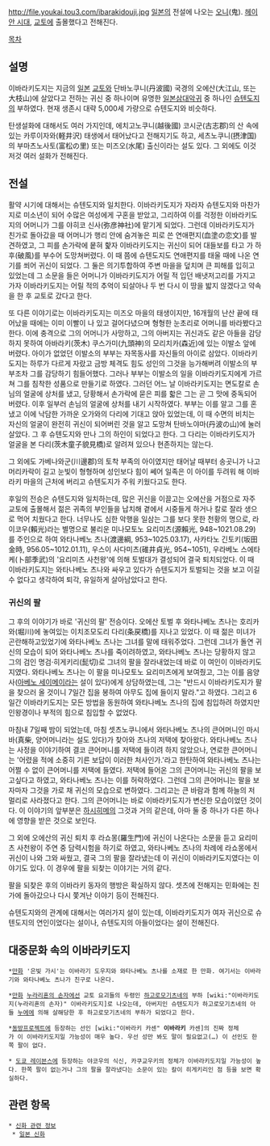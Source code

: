 {{{+1 茨木童子}}}
http://file.youkai.tou3.com/ibarakidouji.jpg
[[일본]]의 전설에 나오는 [[오니]](鬼). [[헤이안 시대]], [[교토]]에 출몰했다고 전해진다.

[[목차]]
== 설명 ==
이바라키도지는 지금의 [[일본]] [[교토]]와 단바노쿠니(丹波國) 국경의 오에산(大江山, 또는 大枝山)에 살았다고 전하는 귀신 중 하나이며 유명한 [[일본삼대악귀]] 중 하나인 [[슈텐도지]]의 부하였다. 현재 생존시 대략 5,000세 가량으로 슈텐도지와 비슷하다.

탄생설화에 대해서도 여러 가지인데, 에치고노쿠니(越後國) 코시군(古志郡)의 산 속에 있는 카루이자와(軽井沢) 태생에서 태어났다고 전해지기도 하고, 세츠노쿠니(摂津国)의 부마츠노사토(富松の里) 또는 미즈오(水尾) 출신이라는 설도 있다. 그 외에도 이것저것 여러 설화가 전해진다.

== 전설 ==
활약 시기에 대해서는 슈텐도지와 일치한다. 이바라키도지가 자라자 슈텐도지와 마찬가지로 미소년이 되어 수많은 여성에게 구혼을 받았고, 그리하여 이를 걱정한 이바라키도지의 어머니가 그를 야히코 신사(弥彦神社)에 맡기게 되었다. 그런데 이바라키도지가 친가로 돌아갔을 때 어머니가 행리 안에 숨겨놓은 피로 쓴 연애편지(血塗の恋文)를 발견하였고, 그 피를 손가락에 뭍혀 핥자 이바라키도지는 귀신이 되어 대들보를 타고 가 하후(破風)를 부수어 도망쳐버렸다. 이 때 쯤에 슈텐도지도 연애편지를 태울 때에 나온 연기를 쐬어 귀신이 되었다. 그 둘은 의기투합하여 주변 마을을 덮치며 큰 피해를 입히고 있었는데 그 소문을 들은 어머니가 이바라키도지가 어릴 적 입던 배냇저고리를 가지고 가자 이바라키도지는 어릴 적의 추억이 되살아나 두 번 다시 이 땅을 밟지 않겠다고 약속을 한 후 교토로 갔다고 한다.

또 다른 이야기로는 이바라키도지는 미즈오 마을의 태생이지만, 16개월의 난산 끝에 태어났을 때에는 이미 이빨이 나 있고 걸어다녔으며 형형한 눈초리로 어머니를 바라봤다고 한다. 이에 충격으로 그의 어머니가 사망하고, 그의 아버지는 귀신과도 같은 아들을 감당하지 못하여 아바라키(茨木) 쿠스가미(九頭神)의 모리치카(森近)에 있는 이발소 앞에 버렸다. 아이가 없었던 이발소의 부부는 자목동사를 자신들의 아이로 삼았다. 이바라키도지는 하루가 다르게 자랐고 금방 체격도 힘도 성인의 그것을 능가해버려 이발소의 부부조차 그를 감당하기 힘들어했다. 그러나 부부는 이발소의 일을 이바라키도지에게 가르쳐 그를 침착한 성품으로 만들기로 하였다. 그러던 어느 날 이바라키도지는 면도칼로 손님의 얼굴에 상처를 냈고, 당황해서 손가락에 묻은 피를 핣은 그는 곧 그 맛에 중독되어버렸다. 이후 일부러 손님의 얼굴에 상처를 내기 시작하였다. 부부는 이를 알고 그를 혼냈고 이에 낙담한 가까운 오가와의 다리에 기대고 앉아 있었는데, 이 때 수면의 비치는 자신의 얼굴이 완전히 귀신이 되어버린 것을 알고 도망쳐 탄바노야마(丹波の山)에 눌러살았다. 그 후 슈텐도지와 만나 그의 하인이 되었다고 한다. 그 다리는 이바라키도지가 얼굴을 본 다리(茨木童子貌見橋)로 알려져 있으나 현존하지는 않는다.

그 외에도 가베나와군(川邊郡)의 토착 부족의 아이였지만 태어날 때부터 송곳니가 나고 머리카락이 길고 눈빛이 형형하며 성인보다 힘이 쎄어 일족은 이 아이를 두려워 해 이바라키 마을의 근처에 버리고 슈텐도지가 주워 키웠다고도 한다.

후일의 전승은 슈텐도지와 일치하는데, 많은 귀신을 이끌고는 오에산을 거점으로 자주 교토에 출몰해서 젊은 귀족의 부인들을 납치해 곁에서 시중들게 하거나 칼로 잘라 생으로 먹어 치웠다고 한다. 너무나도 심한 악행을 일삼는 그를 보다 못한 천황의 명으로, 라이코우(賴光)라는 별명으로 불리운 미나모토노 요리미츠(源賴光, 948~1021.08.29)를 주인으로 하여 와타나베노 츠나(渡邊綱, 953~1025.03.17), 사카타노 긴토키(坂田金時, 956.05~1012.01.11), 우스이 사다미츠(碓井貞光, 954~1051), 우라베노 스에타케(卜部季武)의 '요리미츠 사천왕'에 의해 토벌대가 결성되어 결국 퇴치되었다. 이 때 이바라키도지는 와타나베노 츠나와 싸우고 있다가 슈텐도지가 토벌되는 것을 보고 이길 수 없다고 생각하여 퇴각, 유일하게 살아남았다고 한다.

=== 귀신의 팔 ===
그 후의 이야기가 바로 '귀신의 팔' 전승이다. 오에산 토벌 후 와타나베노 츠나는 호리카와(堀川)에 놓여있는 이치조모도리 다리(条戻橋)를 지나고 있었다. 이 때 젊은 미녀가 곤란해하고있었기에 와타나베노 츠나는 그녀를 말에 태워주었다. 그런데 그녀가 돌연 귀신의 모습이 되어 와타나베노 츠나를 죽이려하였고, 와타나베노 츠나는 당황하지 않고 그의 검인 명검·히게키리(髭切)로 그녀의 팔을 잘라내었는데 바로 이 여인이 이바라키도지였다. 와타나베노 츠나는 이 팔을 미나모토노 요리미츠에게 보여줬고, 그는 이를 음양사([[아베노 세이메이]]라는 설이 있다)에게 상담하였는데, 그는 "반드시 이바라키도지가 팔을 찾으러 올 것이니 7일간 집을 봉하여 아무도 집에 들이지 말라."고 하였다. 그리고 6일간 이바라키도지는 모든 방법을 동원하여 와타나베노 츠나의 집에 침입하려 하였지만 인왕경이나 부적의 힘으로 침입할 수 없었다.

마침내 7일째 밤이 되었는데, 마침 셋츠노쿠니에서 와타나베노 츠나의 큰어머니인 마시바(真柴, 양어머니라는 설도 있다)가 찾아와 츠나의 저택에 찾아왔다. 와타나베노 츠나는 사정을 이야기하여 결코 큰어머니를 저택에 들이려 하지 않았으나, 연로한 큰어머니는 '어렸을 적에 소중히 기른 보답이 이러한 처사인가.'라고 한탄하여 와타나베노 츠나는 어쩔 수 없이 큰어머니를 저택에 들였다. 저택에 들어온 그의 큰어머니는 귀신의 팔을 보고싶다고 하였고, 와타나베노 츠나는 이를 허락하였다. 그런데 그의 큰어머니는 팔을 보자마자 그것을 가로 채 귀신의 모습으로 변하였다. 그리고는 큰 바람과 함께 하늘의 저 멀리로 사라졌다고 한다. 그의 큰어머니는 바로 이바라키도지가 변신한 모습이었던 것이다. 이 이야기의 앞부분은 [[하시히메]]의 그것과 거의 같은데, 아마 둘 중 하나가 다른 하나에 영향을 받은 것으로 보인다.

그 외에 오에산의 귀신 퇴치 후 라쇼몽(羅生門)에 귀신이 나온다는 소문을 듣고 요리미츠 사천왕이 주연 중 담력시험을 하기로 하였고, 와타나베노 츠나의 차례에 라쇼몽에서 귀신이 나와 그와 싸웠고, 결국 그의 팔을 잘라냈는데 이 귀신이 이바라키도지였다는 이야기도 있다. 이 경우에 팔을 되찾는 이야기는 거의 같다.

팔을 되찾은 후의 이바라키 동자의 행방은 확실하지 않다. 셋츠에 전해지는 민화에는 친가에 돌아갔으나 다시 쫓겨난 이야기 등이 전해진다.

슈텐도지와의 관계에 대해서는 여러가지 설이 있는데, 이바라키도지가 여자 귀신으로 슈텐도지의 연인이었다는 설이나, 슈텐도지의 아들이었다는 설이 전해진다.

== 대중문화 속의 이바라키도지 ==
 *[[만화]] '은빛 가시'는 이바라기 도우지와 와타나베노 츠나를 소재로 한 만화. 여기서는 이바라기와 와타나베노 츠나가 친구로 나온다.

 *[[만화]] [[누라리횬의 손자]]에선 교토 요괴들의 두령인 [[하고로모기츠네]]의 부하 [wiki:"이바라키도지(누라리횬의 손자)" 이바라키도지]로 나오는데, 아버지인 슈텐도지가 하고로모기츠네의 아들 [[누에]]에 의해 살해당한 후 하고로모기츠네의 부하가 되었다고 한다.

 *[[동방프로젝트]]에 등장하는 선인 [wiki:"이바라키 카센" '''이바라키''' 카센]의 진짜 정체가 이 이바라키도지일 가능성이 매우 높다. 우선 성만 봐도 말이 필요없고(…) 이 선인도 한쪽 팔이 없다.

 * [[도쿄 레이븐스]]에 등장하는 야코우의 식신, 카쿠교우키의 정체가 이바라키도지일 가능성이 높다. 한쪽 팔이 없는거나 그의 팔을 잘라냈다는 소문이 있는 칼이 히게키리인 점 등을 보면 확실하다.
 
== 관련 항목 ==
 * [[신화 관련 정보]]
  * [[일본 신화]]
